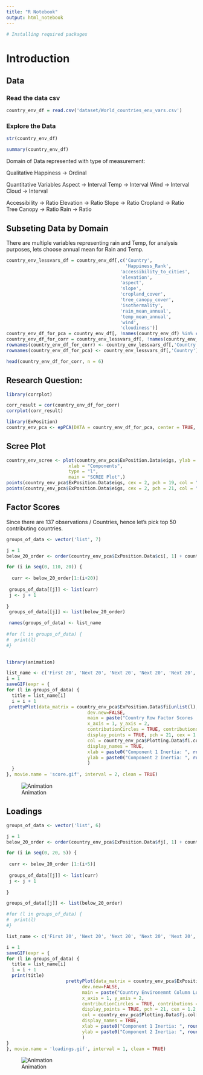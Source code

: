 ```yaml
---
title: "R Notebook"
output: html_notebook
---
```



```r
# Installing required packages


```


# Introduction

## Data

### Read the data csv

```r
country_env_df = read.csv('dataset/World_countries_env_vars.csv')
```

### Explore the Data

```r
str(country_env_df)
```

```r
summary(country_env_df)
```


Domain of Data represented with type of measurement:

Qualitative
Happiness -> Ordinal

Quantitative Variables
Aspect -> Interval
Temp -> Interval
Wind -> Interval
Cloud -> Interval

Accessibility -> Ratio
Elevation -> Ratio
Slope -> Ratio
Cropland -> Ratio
Tree Canopy -> Ratio
Rain -> Ratio


## Subseting Data by Domain

There are multiple variables representing rain and Temp, for analysis purposes, lets choose annual mean for Rain and Temp.

```r
country_env_lessvars_df = country_env_df[,c('Country',
                                            'Happiness_Rank', 
                                          'accessibility_to_cities',
                                          'elevation',
                                          'aspect',
                                          'slope',
                                          'cropland_cover',
                                          'tree_canopy_cover',
                                          'isothermality',
                                          'rain_mean_annual',
                                          'temp_mean_annual',
                                          'wind',
                                          'cloudiness')]
country_env_df_for_pca = country_env_df[, !names(country_env_df) %in% c('Country')]
country_env_df_for_corr = country_env_lessvars_df[, !names(country_env_lessvars_df) %in% c('Country')]
rownames(country_env_df_for_corr) <- country_env_lessvars_df[,'Country']
rownames(country_env_df_for_pca) <- country_env_lessvars_df[,'Country']

head(country_env_df_for_corr, n = 6)
```




## Research Question:


```r
library(corrplot)

corr_result = cor(country_env_df_for_corr)
corrplot(corr_result)
```


```r
library(ExPosition)
country_env_pca <- epPCA(DATA = country_env_df_for_pca, center = TRUE, scale = TRUE, DESIGN = country_env_df$Country, graphs = FALSE)

```


## Scree Plot

```r
country_env_scree <- plot(country_env_pca$ExPosition.Data$eigs, ylab = "Eigen values",
                       xlab = "Components",
                       type = "l",
                       main = "SCREE Plot",)
points(country_env_pca$ExPosition.Data$eigs, cex = 2, pch = 19, col = "darkorchid4")
points(country_env_pca$ExPosition.Data$eigs, cex = 2, pch = 21, col = "black")
```


## Factor Scores

Since there are 137 observations / Countries, hence let's pick top 50 contributing countries. 


```r
groups_of_data <- vector('list', 7)

j = 1
below_20_order <- order(country_env_pca$ExPosition.Data$ci[, 1] + country_env_pca$ExPosition.Data$ci[, 2])

for (i in seq(0, 110, 20)) {
  
  curr <- below_20_order[1:(i+20)]
  
 groups_of_data[[j]] <- list(curr)
 j <- j + 1
 
}
 groups_of_data[[j]] <- list(below_20_order)

 names(groups_of_data) <- list_name
 
#for (l in groups_of_data) {
#  print(l)
#}
  
```


```r
library(animation)

list_name <- c('First 20', 'Next 20', 'Next 20', 'Next 20', 'Next 20', 'Next 20', 'All')
i = 1
saveGIF(expr = {
for (l in groups_of_data) {
  title = list_name[i]
  i = i + 1
 prettyPlot(data_matrix = country_env_pca$ExPosition.Data$fi[unlist(l),],  
                              dev.new=FALSE,
                              main = paste("Country Row Factor Scores '", title, "'"),
                              x_axis = 1, y_axis = 2, 
                              contributionCircles = TRUE, contributions = country_env_pca$ExPosition.Data$ci[unlist(l),], 
                              display_points = TRUE, pch = 21, cex = 1.2, 
                              col = country_env_pca$Plotting.Data$fi.col[unlist(l),], 
                              display_names = TRUE, 
                              xlab = paste0("Component 1 Inertia: ", round(country_env_pca$ExPosition.Data$t[1],3), "%"),
                              ylab = paste0("Component 2 Inertia: ", round(country_env_pca$ExPosition.Data$t[2],3), "%")
                              )
  }
}, movie.name = 'score.gif', interval = 2, clean = TRUE)
```

![Animation](score.gif)

## Loadings

```r

groups_of_data <- vector('list', 6)

j = 1
below_20_order <- order(country_env_pca$ExPosition.Data$fj[, 1] + country_env_pca$ExPosition.Data$fj[, 2])

for (i in seq(0, 20, 5)) {
  
 curr <- below_20_order [1:(i+5)]
  
 groups_of_data[[j]] <- list(curr)
 j <- j + 1
 
}

groups_of_data[[j]] <- list(below_20_order)

#for (l in groups_of_data) {
#  print(l)
#}
```

```r
list_name <- c('First 20', 'Next 20', 'Next 20', 'Next 20', 'Next 20', 'All')

i = 1
saveGIF(expr = {
for (l in groups_of_data) {
  title = list_name[i]
  i = i + 1
  print(title)
                      prettyPlot(data_matrix = country_env_pca$ExPosition.Data$fj[unlist(l),],  
                            dev.new=FALSE,
                            main = paste("Country Environemnt Column Loadings '", title, "'"),
                            x_axis = 1, y_axis = 2, 
                            contributionCircles = TRUE, contributions = country_env_pca$ExPosition.Data$cj[unlist(l),], 
                            display_points = TRUE, pch = 21, cex = 1.2, 
                            col = country_env_pca$Plotting.Data$fj.col[unlist(l),], 
                            display_names = TRUE, 
                            xlab = paste0("Component 1 Inertia: ", round(country_env_pca$ExPosition.Data$t[1],3), "%"),
                            ylab = paste0("Component 2 Inertia: ", round(country_env_pca$ExPosition.Data$t[2],3), "%")
                            )
}
}, movie.name = 'loadings.gif', interval = 1, clean = TRUE)
```

![Animation](loadings.gif)


